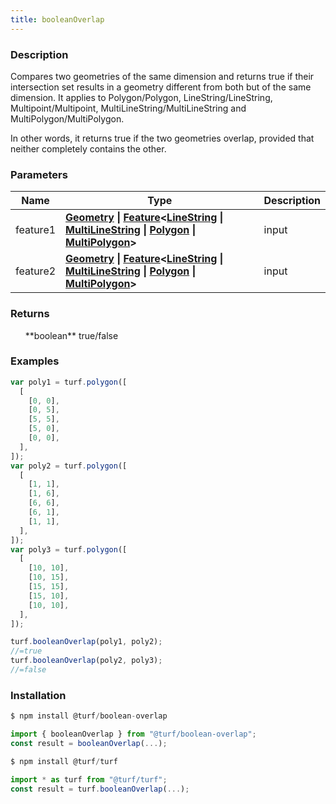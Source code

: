 ```yaml
---
title: booleanOverlap
---
```



### Description

Compares two geometries of the same dimension and returns true if their intersection set results in a geometry
different from both but of the same dimension. It applies to Polygon/Polygon, LineString/LineString,
Multipoint/Multipoint, MultiLineString/MultiLineString and MultiPolygon/MultiPolygon.

In other words, it returns true if the two geometries overlap, provided that neither completely contains the other.

### Parameters

| Name     | Type                                                                                                                                                                                                                                                                                                                                                                                                          | Description |
| -------- | ------------------------------------------------------------------------------------------------------------------------------------------------------------------------------------------------------------------------------------------------------------------------------------------------------------------------------------------------------------------------------------------------------------- | ----------- |
| feature1 | **[Geometry](https://tools.ietf.org/html/rfc7946#section-3.1) \| [Feature](https://tools.ietf.org/html/rfc7946#section-3.2)\<[LineString](https://tools.ietf.org/html/rfc7946#section-3.1.4) \| [MultiLineString](https://tools.ietf.org/html/rfc7946#section-3.1.5) \| [Polygon](https://tools.ietf.org/html/rfc7946#section-3.1.6) \| [MultiPolygon](https://tools.ietf.org/html/rfc7946#section-3.1.7)\>** | input       |
| feature2 | **[Geometry](https://tools.ietf.org/html/rfc7946#section-3.1) \| [Feature](https://tools.ietf.org/html/rfc7946#section-3.2)\<[LineString](https://tools.ietf.org/html/rfc7946#section-3.1.4) \| [MultiLineString](https://tools.ietf.org/html/rfc7946#section-3.1.5) \| [Polygon](https://tools.ietf.org/html/rfc7946#section-3.1.6) \| [MultiPolygon](https://tools.ietf.org/html/rfc7946#section-3.1.7)\>** | input       |

### Returns

<ul>
  **boolean** true/false

</ul>

### Examples

```javascript
var poly1 = turf.polygon([
  [
    [0, 0],
    [0, 5],
    [5, 5],
    [5, 0],
    [0, 0],
  ],
]);
var poly2 = turf.polygon([
  [
    [1, 1],
    [1, 6],
    [6, 6],
    [6, 1],
    [1, 1],
  ],
]);
var poly3 = turf.polygon([
  [
    [10, 10],
    [10, 15],
    [15, 15],
    [15, 10],
    [10, 10],
  ],
]);

turf.booleanOverlap(poly1, poly2);
//=true
turf.booleanOverlap(poly2, poly3);
//=false
```

### Installation

```javascript
$ npm install @turf/boolean-overlap

import { booleanOverlap } from "@turf/boolean-overlap";
const result = booleanOverlap(...);
```

```javascript
$ npm install @turf/turf

import * as turf from "@turf/turf";
const result = turf.booleanOverlap(...);
```
